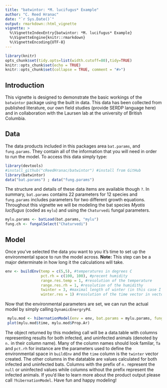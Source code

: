 ```yaml
---
title: "batwintor: *M. lucifugus* Example"
author: "C. Reed Hranac"
date: "`r Sys.Date()`"
output: rmarkdown::html_vignette
vignette: >
  %\VignetteIndexEntry{batwintor: *M. lucifugus* Example}
  %\VignetteEngine{knitr::rmarkdown}
  %\VignetteEncoding{UTF-8}
---
```

```r
library(knitr)
opts_chunk$set(tidy.opts=list(width.cutoff=80),tidy=TRUE)
knitr::opts_chunk$set(echo = TRUE)
knitr::opts_chunk$set(collapse = TRUE, comment = "#>")
```

## Introduction
  This vignette is designed to demonstrate the basic workings of the `batwintor` package using the built in data. This data has been collected from published literature, our own field studies (provide SERDP language here) and in collaboration with the Laursen lab at the university of British Columbia.

## Data
The data products included in this packages area `bat.params`, and `fung.params`. They contain all of the information that you will need in order to run the model. 
To access this data simply type:
```r
library(devtools)
#install_github("cReedHranac/batwintor") #install from GitHub
library(batwintor)
data("bat.params") ; data("fung.params")
```
The structure and details of these data items are available though `?`. In summary, `bat.params` contains 22 parameters for 12 species and `fung.params` includes parameters for two different growth equations. Throughout this vignette we will be modeling the bat species *Myotis lucifugus* (coded as `mylu`) and using the `Chaturvedi` fungal parameters.
```r
mylu.params <- batLoad(bat.params, "mylu")
fung.ch <- fungalSelect("Chaturvedi")
```

## Model
Once you've selected the data you want to you it's time to set up the environmental space to run the model across. **Note:** This step can be a major determinate in how long it the calculations will take. 
```r
env <- buildEnv(temp = c(5,5), #temperatures in degrees C
                pct.rh = c(100, 100), #precent humidity
                range.res.temp = 1, #resolution of the temperature
                range.res.rh = 1, #resolution of the humidithy
                twinter = 3, #maximal length of winter (in this case I have months)
                winter.res = 1) #resolution of the time vector in vectors
```
Now that the environmental parameters are set, we can run the actual model by simply calling `DynamicEnergryPd`. 
```r
 mylu.mod <- hibernationModel(env = env, bat.params = mylu.params, fung.params = fung.ch)
 plot(mylu.mod$time, mylu.mod$Prop.Ar)
```
The object returned by this modeling call will be a data.table with columns representing results for both infected, and uninfected animals (denoted by `n.` in their column name). Many of the column names should look familar, `Ta` and `pct.rh` for instance are the parameters used to define the environmental space in `buildEnv` and the `time` column is the `twinter` vector created. The other columns in the datatable are values calculated for both infected and uninfected bats. Columns with the prefix of `n.` represent the `null` or uninfected values while columns without the prefix represent the infected animals. If you'd like to learn more about the product output please call `?hibernationModel`. Have fun and happy modeling!
